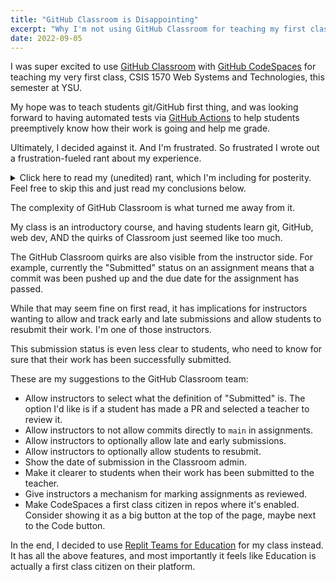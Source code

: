 ```yaml
---
title: "GitHub Classroom is Disappointing"
excerpt: "Why I'm not using GitHub Classroom for teaching my first class."
date: 2022-09-05
---
```


I was super excited to use [GitHub Classroom](https://classroom.github.com/) with [GitHub CodeSpaces](https://github.com/features/codespaces) for teaching my very first class, CSIS 1570 Web Systems and Technologies, this semester at YSU.

My hope was to teach students git/GitHub first thing, and was looking forward to having automated tests via [GitHub Actions](https://github.com/features/actions) to help students preemptively know how their work is going and help me grade.

Ultimately, I decided against it. And I'm frustrated. So frustrated I wrote out a frustration-fueled rant about my experience.

<details>
    <summary>Click here to read my (unedited) rant, which I'm including for posterity. Feel free to skip this and just read my conclusions below.</summary>

    Getting signed up for GitHub Classroom was easy.

    Once in, I made a GitHub organization for my class and copied the initial assignment, which is a tutorial on Git/GitHub.

    Looking through the assignment - which seemed like a pretty good summary of git and the GitHub platform - I noticed that there were only optional steps for the student to take at the end - nothing required to submit to the teacher.

    I was a little disappointed at this. I was hoping it'd guide the student through their first pull request. That was okay, though, since I could make that change myself.

    The next order of business was to figure out this Github CodeSpaces integration that was being so heavily promoted.

    I looked in the settings for the assignment and found that there was a setting for online IDEs right there. One problem: it was missing CodeSpaces. Hm...

    After some settings spelunking, it turned out you needed to enable CodeSpaces on the Organization itself, and in order to do that you needed to verify your teaching status.

    Verification was easy - it happened instantly. Nice. Then a prompt appeared in the Classroom admin page to upgrade my GitHub org for free. Also nice. Not so nice: the CodeSpaces option on the Organization still was prompting me to verify my account.

    At that point, I gave up for the night, frustrated.

    ---

    The next day I decided to give GitHub Classroom another shot.

    Magically, CodeSpaces was now available on my organization! I quickly enabled it and went to set it up on my assignment. Turns out, you can't edit the IDE setting on assignments.

    Fine. I then created a copy of that assignment and enabled it. I then decided to try using the assignment link myself and, awesomely, it let me. It landed me in a repository forked from the assignment, ready for me to go through a test run.

    The first thing I did is see this button (ADD BUTTON) and click it. It just opened the image in a new tab. Oh, duh, I should have read. My bad.

    I clicked the Code button. Huh, it still just had the usual options for getting the repository onto your local machine... Oh! There was another tab with the option to launch the repository in CodeSpaces (ADD SCREENSHOTS).

    "Oh boy" I thought to myself "I'll have to field so many questions about how to get to this".

    I opened the repository up in CodeSpaces and finally read through the github-starter-course assignment. I make a change, make a PR, then check the Classroom admin interface. Huh - it says there are no commits and the assignment hasn't been submitted yet. Weird.

    I merge the PR. Now it says that there are commits, but the assignment still hasn't been "submitted". Very weird.

    So I Google and find the following in the docs: "Submission is triggered at the assignment deadline." What does that mean though?

    I set a due date in a couple minutes, wait it out and the assignment now shows as submitted! Great! Not exactly what I was hoping for though. I wanted to be able to see if students submitted work early. That then begged the question: what IS submitting?

    I tried again with another test repo, this time only making a PR. The submission time came and went and the assignment was marked as not submitted. I was disappointed.

    My original plan was to have students add me as a reviewer to their PRs, where then they could see if tests I added to help grade and guide pass, and I could approve when things are good to go. This model of "submitted" didn't work with that plan. But that was okay.

    So I did one more test - I then merged the PR into the repo. I was disappointed to find that the assignment was still marked as not submitted. How was I supposed to know if a student submitted the assignment late? I guess by watching my inbox for being added as a reviewer?

        <code>/rant</code>

</details>

The complexity of GitHub Classroom is what turned me away from it.

My class is an introductory course, and having students learn git, GitHub, web dev, AND the quirks of Classroom just seemed like too much.

The GitHub Classroom quirks are also visible from the instructor side. For example, currently the "Submitted" status on an assignment means that a commit was been pushed up and the due date for the assignment has passed.

While that may seem fine on first read, it has implications for instructors wanting to allow and track early and late submissions and allow students to resubmit their work. I'm one of those instructors.

This submission status is even less clear to students, who need to know for sure that their work has been successfully submitted.

These are my suggestions to the GitHub Classroom team:

- Allow instructors to select what the definition of "Submitted" is. The option I'd like is if a student has made a PR and selected a teacher to review it.
- Allow instructors to not allow commits directly to `main` in assignments.
- Allow instructors to optionally allow late and early submissions.
- Allow instructors to optionally allow students to resubmit.
- Show the date of submission in the Classroom admin.
- Make it clearer to students when their work has been submitted to the teacher.
- Give instructors a mechanism for marking assignments as reviewed.
- Make CodeSpaces a first class citizen in repos where it's enabled. Consider showing it as a big button at the top of the page, maybe next to the Code button.

In the end, I decided to use [Replit Teams for Education](https://replit.com/site/teams-for-education) for my class instead. It has all the above features, and most importantly it feels like Education is actually a first class citizen on their platform.
